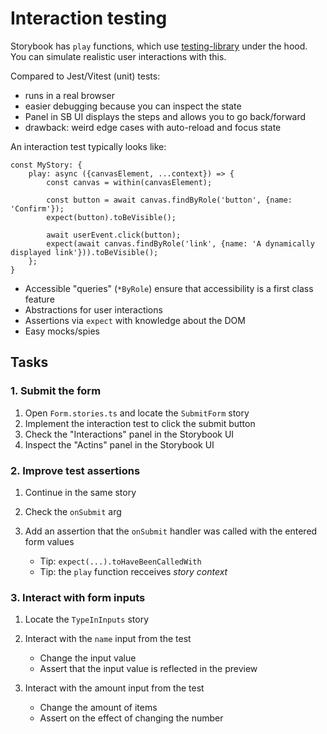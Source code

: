 
<Meta title="Advanced / Interaction tests" name="README" />

# Interaction testing

Storybook has `play` functions, which use [testing-library](https://testing-library.com/)
under the hood. You can simulate realistic user interactions with this.

Compared to Jest/Vitest (unit) tests:

* runs in a real browser
* easier debugging because you can inspect the state
* Panel in SB UI displays the steps and allows you to go back/forward
* drawback: weird edge cases with auto-reload and focus state

An interaction test typically looks like:

```tsx
const MyStory: {
    play: async ({canvasElement, ...context}) => {
        const canvas = within(canvasElement);

        const button = await canvas.findByRole('button', {name: 'Confirm'});
        expect(button).toBeVisible();

        await userEvent.click(button);
        expect(await canvas.findByRole('link', {name: 'A dynamically displayed link'})).toBeVisible();
    };
}
```

* Accessible "queries" (`*ByRole`) ensure that accessibility is a first class feature
* Abstractions for user interactions
* Assertions via `expect` with knowledge about the DOM
* Easy mocks/spies

## Tasks

### 1. Submit the form

1. Open `Form.stories.ts` and locate the `SubmitForm` story
2. Implement the interaction test to click the submit button
3. Check the "Interactions" panel in the Storybook UI
4. Inspect the "Actins" panel in the Storybook UI

### 2. Improve test assertions

1. Continue in the same story
2. Check the `onSubmit` arg
3. Add an assertion that the `onSubmit` handler was called with the entered form values

    * Tip: `expect(...).toHaveBeenCalledWith`
    * Tip: the `play` function recceives _story context_


### 3. Interact with form inputs

1. Locate the `TypeInInputs` story
2. Interact with the `name` input from the test

    * Change the input value
    * Assert that the input value is reflected in the preview

3. Interact with the amount input from the test

    * Change the amount of items
    * Assert on the effect of changing the number
